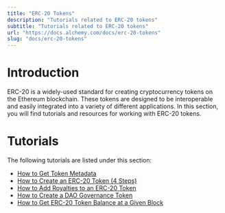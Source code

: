 ```yaml
---
title: "ERC-20 Tokens"
description: "Tutorials related to ERC-20 tokens"
subtitle: "Tutorials related to ERC-20 tokens"
url: "https://docs.alchemy.com/docs/erc-20-tokens"
slug: "docs/erc-20-tokens"
---
```


# Introduction

ERC-20 is a widely-used standard for creating cryptocurrency tokens on the Ethereum blockchain. These tokens are designed to be interoperable and easily integrated into a variety of different applications. In this section, you will find tutorials and resources for working with ERC-20 tokens.

# Tutorials

The following tutorials are listed under this section:

* [How to Get Token Metadata](/docs/how-to-get-token-metadata)
* [How to Create an ERC-20 Token (4 Steps)](/docs/how-to-create-an-erc-20-token-4-steps)
* [How to Add Royalties to an ERC-20 Token](/docs/how-to-add-royalties-to-an-erc-20-token)
* [How to Create a DAO Governance Token](/docs/how-to-create-a-dao-governance-token)
* [How to Get ERC-20 Token Balance at a Given Block](/docs/how-to-get-erc-20-token-balance-at-a-given-block)

